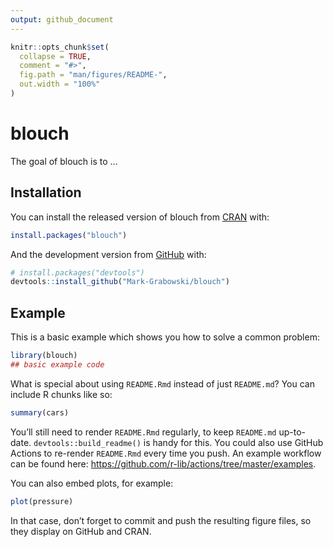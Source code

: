 ```yaml
---
output: github_document
---
```


<!-- README.md is generated from README.Rmd. Please edit that file -->

```r
knitr::opts_chunk$set(
  collapse = TRUE,
  comment = "#>",
  fig.path = "man/figures/README-",
  out.width = "100%"
)
```

# blouch

<!-- badges: start -->
<!-- badges: end -->

The goal of blouch is to ...

## Installation

You can install the released version of blouch from [CRAN](https://CRAN.R-project.org) with:

``` r
install.packages("blouch")
```

And the development version from [GitHub](https://github.com/) with:

``` r
# install.packages("devtools")
devtools::install_github("Mark-Grabowski/blouch")
```
## Example

This is a basic example which shows you how to solve a common problem:

```r
library(blouch)
## basic example code
```

What is special about using `README.Rmd` instead of just `README.md`? You can include R chunks like so:

```r
summary(cars)
```

You'll still need to render `README.Rmd` regularly, to keep `README.md` up-to-date. `devtools::build_readme()` is handy for this. You could also use GitHub Actions to re-render `README.Rmd` every time you push. An example workflow can be found here: <https://github.com/r-lib/actions/tree/master/examples>.

You can also embed plots, for example:

```r
plot(pressure)
```

In that case, don't forget to commit and push the resulting figure files, so they display on GitHub and CRAN.
